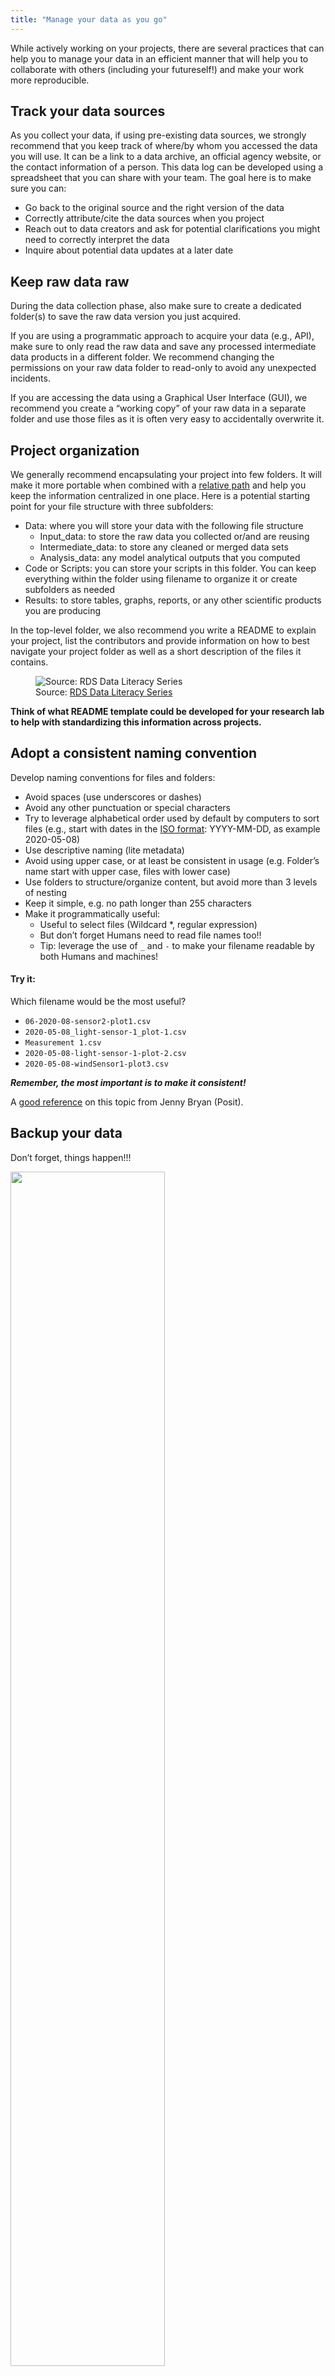 ```yaml
---
title: "Manage your data as you go"
---
```


While actively working on your projects, there are several practices that can help you to manage your data in an efficient manner that will help you to collaborate with others (including your futureself!) and make your work more reproducible.


## Track your data sources

As you collect your data, if using pre-existing data sources, we strongly recommend that you keep track of where/by whom you accessed the data you will use.  It can be a link to a data archive, an official agency website, or the contact information of a person. This data log can be developed using a spreadsheet that you can share with your team. The goal here is to make sure you can:

- Go back to the original source and the right version of the data
- Correctly attribute/cite the data sources when you project
- Reach out to data creators and ask for potential clarifications you might need to correctly interpret the data
- Inquire about potential data updates at a later date


## Keep raw data raw

During the data collection phase, also make sure to create a dedicated folder(s) to save the raw data version you just acquired. 

If you are using a programmatic approach to acquire your data (e.g., API), make sure to only read the raw data and save any processed intermediate data products in a different folder. We recommend changing the permissions on your raw data folder to read-only to avoid any unexpected incidents.

If you are accessing the data using a Graphical User Interface (GUI), we recommend you create a "working copy" of your raw data in a separate folder and use those files as it is often very easy to accidentally overwrite it.  


## Project organization

We generally recommend encapsulating your project into few folders. It will make it more portable when combined with a [relative path](https://www.educative.io/answers/absolute-vs-relative-path) and help you keep the information centralized in one place. Here is a potential starting point for your file structure with three subfolders:

- Data: where you will store your data with the following file structure
    - Input_data: to store the raw data you collected or/and are reusing
    - Intermediate_data: to store any cleaned or merged data sets
    - Analysis_data: any model analytical outputs that you computed
- Code or Scripts: you can store your scripts in this folder. You can keep everything within the folder using filename to organize it or create subfolders as needed
- Results: to store tables, graphs, reports, or any other scientific products you are producing

In the top-level folder, we also recommend you write a README to explain your project, list the contributors and provide information on how to best navigate your project folder as well as a short description of the files it contains.


![Source: [RDS Data Literacy Series](https://www.library.ucsb.edu/sites/default/files/dls-n8-2021-projectfolder-navy.pdf)](img/datamgmt_project_organization.png)


 **Think of what README template could be developed for your research lab to help with standardizing this information across projects.**


## Adopt a consistent naming convention

Develop naming conventions for files and folders:

- Avoid spaces (use underscores or dashes)
- Avoid any other punctuation or special characters
- Try to leverage alphabetical order used by default by computers to sort files (e.g., start with dates in the [ISO format](https://en.wikipedia.org/wiki/ISO_8601): YYYY-MM-DD, as example 2020-05-08)
- Use descriptive naming (lite metadata)
- Avoid using upper case, or at least be consistent in usage (e.g. Folder's name start with upper case, files with lower case)
- Use folders to structure/organize content, but avoid more than 3 levels of nesting
- Keep it simple, e.g. no path longer than 255 characters
- Make it programmatically useful:
    - Useful to select files (Wildcard *, regular expression)
    - But don’t forget Humans need to read file names too!!
    - Tip: leverage the use of `_` and `-` to make your filename readable by both Humans and machines!

#### Try it:

Which filename would be the most useful?

- `06-2020-08-sensor2-plot1.csv`
- `2020-05-08_light-sensor-1_plot-1.csv`
- `Measurement 1.csv`
- `2020-05-08-light-sensor-1-plot-2.csv`
- `2020-05-08-windSensor1-plot3.csv`

***Remember, the most important is to make it consistent!***

A [good reference](https://speakerdeck.com/jennybc/how-to-name-files) on this topic from Jenny Bryan (Posit).


## Backup your data

Don't forget, things happen!!!

![](img/datamgmt_broken_laptop.png){width=70% fig-align="center"}
